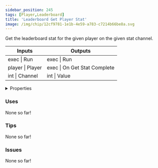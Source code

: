 ```yaml
---
sidebar_position: 245
tags: [Player,Leaderboard]
title: 'Leaderboard Get Player Stat'
image: /img/chip/12cf9781-1e1b-4e59-a783-c7214b66be8a.svg
---
```


Get the leaderboard stat for the given player on the given stat channel.



<IChip uuid="12cf9781-1e1b-4e59-a783-c7214b66be8a"/>

<table><thead><tr><th>Inputs</th><th>Outputs</th></tr></thead><tbody><tr><td>exec | Run</td><td>exec | Run</td></tr><tr><td>player | Player</td><td>exec | On Get Stat Complete</td></tr><tr><td>int | Channel</td><td>int | Value</td></tr></tbody></table>

<details>
  <summary>Properties</summary>
  <div>
    <div>
    <table>
      <tbody>
        <tr>
          <td>Is beta required?</td>
          <td>No</td>
        </tr>
        <tr>
          <td>Is chip a trolling risk?</td>
          <td>No</td>
        </tr>
        <tr>
          <td>Is chip a role assignment risk?</td>
          <td>No</td>
        </tr>
        <tr>
          <td>Chip UUID</td>
          <td>12cf9781-1e1b-4e59-a783-c7214b66be8a</td>
        </tr>
        <tr>
          <td>Room availability</td>
          <td>Available everywhere</td>
        </tr>
      </tbody>
    </table>
    </div>
  </div>
</details>

### Uses

None so far!

### Tips

None so far!

### Issues

None so far!